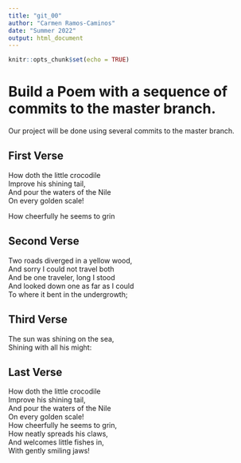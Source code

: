 ```yaml
---
title: "git_00"
author: "Carmen Ramos-Caminos"
date: "Summer 2022"
output: html_document
---
```


```r
knitr::opts_chunk$set(echo = TRUE)
```
# Build a Poem with a sequence of commits to the master branch.
Our project will be done using several commits to the master branch.
<!-- Do not modify or change any text in "!--" bracketed areas such as this --- these are instructions to
you, if you change any of this the git program will notice it and compromise your git merging strategy !-->

## First Verse 
How doth the little crocodile   
     Improve his shining tail,   
And pour the waters of the Nile   
     On every golden scale!   
  
How cheerfully he seems to grin

## Second Verse
<!--Put the first five lines of a poem by Robert Frost here!-->

Two roads diverged in a yellow wood,  
And sorry I could not travel both  
And be one traveler, long I stood  
And looked down one as far as I could  
To where it bent in the undergrowth;  

## Third Verse
<!--Put the first two verses of The Walrus and the Carpenter here!-->

The sun was shining on the sea,  
Shining with all his might:   

## Last Verse

<!--Put a short poem of your choice 8-20 lines,here!-->
How doth the little crocodile  
Improve his shining tail,  
And pour the waters of the Nile  
On every golden scale!  
How cheerfully he seems to grin,  
How neatly spreads his claws,  
And welcomes little fishes in,  
With gently smiling jaws!





